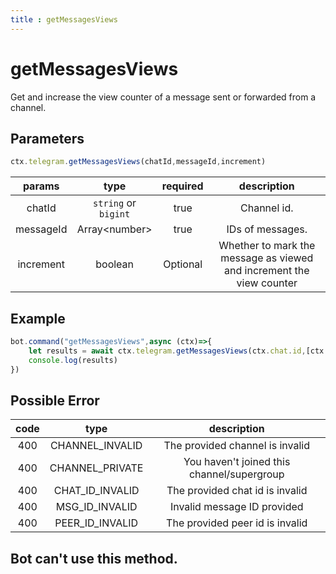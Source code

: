 ```yaml
--- 
title : getMessagesViews 
--- 
```

# getMessagesViews
Get and increase the view counter of a message sent or forwarded from a channel. 
## Parameters 
```ts 
ctx.telegram.getMessagesViews(chatId,messageId,increment)
```
| params | type | required | description | 
| :----: | :---: | :-----: | :---------: |
| chatId | `string` or `bigint` | true | Channel id. |
| messageId | Array&lt;number&gt; | true | IDs of messages. |
| increment | boolean | Optional | Whether to mark the message as viewed and increment the view counter  | 

## Example 
```ts highlight="2"
bot.command("getMessagesViews",async (ctx)=>{
    let results = await ctx.telegram.getMessagesViews(ctx.chat.id,[ctx.id]) 
    console.log(results) 
})
```
## Possible Error 
| code | type | description | 
| :---: | :---: | :------:| 
| 400 | CHANNEL_INVALID | The provided channel is invalid | 
| 400 | CHANNEL_PRIVATE | You haven't joined this channel/supergroup | 
| 400 | CHAT_ID_INVALID | The provided chat id is invalid | 
| 400 | MSG_ID_INVALID | Invalid message ID provided | 
| 400 | PEER_ID_INVALID | The provided peer id is invalid | 

## Bot can't use this method.